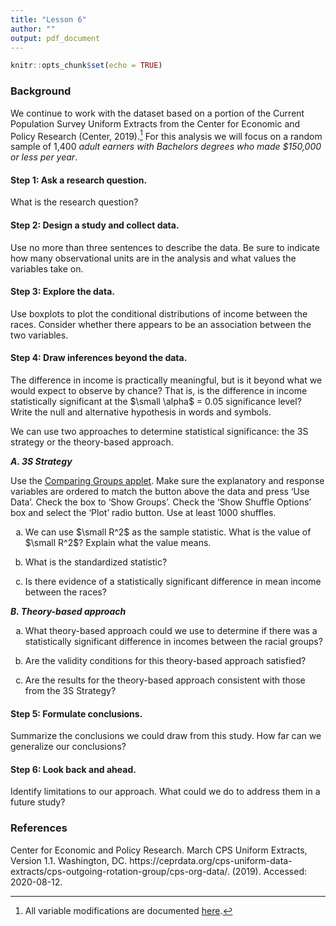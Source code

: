 ---
title: "Lesson 6"
author: ""
output: pdf_document
---

```{r setup, include=FALSE}
knitr::opts_chunk$set(echo = TRUE)
```

### Background 
We continue to work with the dataset based on a portion of the Current Population Survey Uniform Extracts from the Center for Economic and Policy Research (Center, 2019).^[All variable modifications are documented [here](https://github.com/tooderful/MA376/blob/master/LSN%206/Prep%20Files/CEPR_2018_Data3.R).] For this analysis we will focus on a random sample of 1,400 *adult earners with Bachelors degrees who made $150,000 or less per year*. 


 

#### Step 1: Ask a research question.  

What is the research question?

 
\vspace{.5in}


#### Step 2:  Design a study and collect data.

Use no more than three sentences to describe the data. Be sure to indicate how many observational units are in the analysis and what values the variables take on.

 
\vspace{1in}


#### Step 3: Explore the data.
Use boxplots to plot the conditional distributions of income between the races. Consider whether there appears to be an association between the two variables.

 
\vspace{.75in}

#### Step 4: Draw inferences beyond the data.

The difference in income is practically meaningful, but is it beyond what we would expect to observe by chance? That is, is the difference in income statistically significant at the $\small \alpha$ = 0.05 significance level? Write the null and alternative hypothesis in words and symbols.

 
\vspace{1.5in}

We can use two approaches to determine statistical significance: the 3S strategy or the theory-based approach.

***A. 3S Strategy***

Use the [Comparing Groups applet](http://www.rossmanchance.com/applets/ComparingGroups.html). Make sure the explanatory and response variables are ordered to match the button above the data and press 'Use Data'. Check the box to 'Show Groups'. Check the 'Show Shuffle Options' box and select the 'Plot' radio button. Use at least 1000 shuffles.  

a) We can use $\small R^2$ as the sample statistic. What is the value of $\small R^2$? Explain what the value means.

 
\vspace{.5in}

b) What is the standardized statistic?

 
\vspace{.5in}

c) Is there evidence of a statistically significant difference in mean income between the races? 

 
\vspace{.75in}

***B. Theory-based approach*** 

a. What theory-based approach could we use to determine if there was a statistically significant difference in incomes between the racial groups?

 
\vspace{.5in}

 
b. Are the validity conditions for this theory-based approach satisfied?

 
\vspace{1in}

 
c. Are the results for the theory-based approach consistent with those from the 3S Strategy? 

 
\vspace{.25in}  
 
 
#### Step 5: Formulate conclusions.
Summarize the conclusions we could draw from this study. How far can we generalize our conclusions?

 
\vspace{1in} 

 
 
#### Step 6: Look back and ahead.
Identify limitations to our approach. What could we do to address them in a future study?

 
\vspace{0.85in} 


 

### References
Center for Economic and Policy Research. March CPS Uniform Extracts, Version 1.1. Washington, DC.
https://ceprdata.org/cps-uniform-data-extracts/cps-outgoing-rotation-group/cps-org-data/. (2019). Accessed: 2020-08-12.




